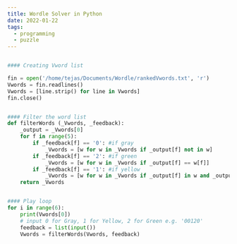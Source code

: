 ```yaml
---
title: Wordle Solver in Python
date: 2022-01-22
tags:
  - programming
  - puzzle
---
```


```python

#### Creating Vword list

fin = open('/home/tejas/Documents/Wordle/rankedVwords.txt', 'r')
Vwords = fin.readlines()
Vwords = [line.strip() for line in Vwords]
fin.close()


#### Filter the word list
def filterWords (_Vwords, _feedback):
    _output = _Vwords[0]
    for f in range(5):
        if _feedback[f] == '0': #if gray
            _Vwords = [w for w in _Vwords if _output[f] not in w]
        if _feedback[f] == '2': #if green
            _Vwords = [w for w in _Vwords if _output[f] == w[f]]
        if _feedback[f] == '1': #if yellow
            _Vwords = [w for w in _Vwords if _output[f] in w and _output[f] != w[f]]
    return _Vwords


#### Play loop
for i in range(6):
    print(Vwords[0])
    # input 0 for Gray, 1 for Yellow, 2 for Green e.g. '00120'
    feedback = list(input())
    Vwords = filterWords(Vwords, feedback)

```
